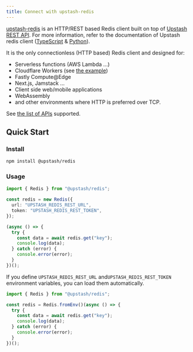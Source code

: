 ```yaml
---
title: Connect with upstash-redis
---
```


[upstash-redis](https://github.com/upstash/redis-js)
is an HTTP/REST based Redis client built on top of
[Upstash REST API](/redis/features/restapi). For more information,
refer to the documentation of Upstash redis client ([TypeScript](/redis/sdks/ts/overview) & [Python](/redis/sdks/py/overview)).

It is the only connectionless (HTTP based) Redis client and designed for:

- Serverless functions (AWS Lambda ...)
- Cloudflare Workers (see
  [the example](https://github.com/upstash/upstash-redis/tree/master/examples/workers-with-upstash))
- Fastly Compute@Edge
- Next.js, Jamstack ...
- Client side web/mobile applications
- WebAssembly
- and other environments where HTTP is preferred over TCP.

See
[the list of APIs](https://docs.upstash.com/features/restapi#rest---redis-api-compatibility)
supported.

## Quick Start

### Install

```bash
npm install @upstash/redis
```

### Usage

```typescript
import { Redis } from "@upstash/redis";

const redis = new Redis({
  url: "UPSTASH_REDIS_REST_URL",
  token: "UPSTASH_REDIS_REST_TOKEN",
});

(async () => {
  try {
    const data = await redis.get("key");
    console.log(data);
  } catch (error) {
    console.error(error);
  }
})();
```

If you define `UPSTASH_REDIS_REST_URL` and`UPSTASH_REDIS_REST_TOKEN` environment
variables, you can load them automatically.

```typescript
import { Redis } from "@upstash/redis";

const redis = Redis.fromEnv()(async () => {
  try {
    const data = await redis.get("key");
    console.log(data);
  } catch (error) {
    console.error(error);
  }
})();
```
